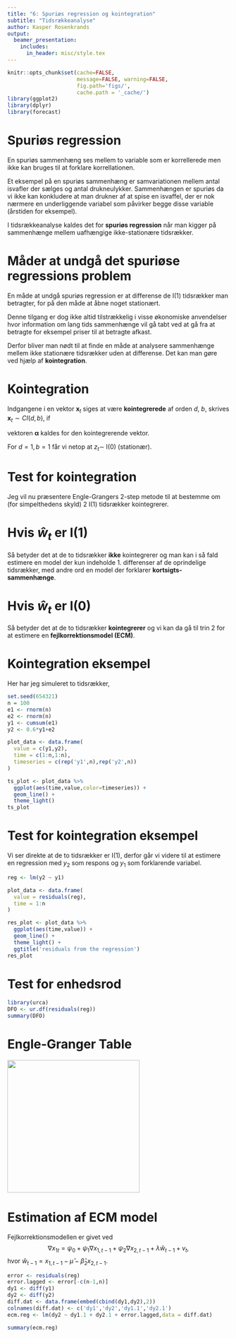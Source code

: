 ```yaml
---
title: "6: Spuriøs regression og kointegration"
subtitle: "Tidsrækkeanalyse"
author: Kasper Rosenkrands
output: 
  beamer_presentation:
    includes:
      in_header: misc/style.tex
---
```


```r
knitr::opts_chunk$set(cache=FALSE,
                      message=FALSE, warning=FALSE,
                      fig.path='figs/',
                      cache.path = '_cache/')
library(ggplot2)
library(dplyr)
library(forecast)
```

# Spuriøs regression
En spuriøs sammenhæng ses mellem to variable som er korrellerede men ikke kan bruges til at forklare korrellationen.

Et eksempel på en spuriøs sammenhæng er samvariationen mellem antal isvafler der sælges og antal drukneulykker. Sammenhængen er spuriøs da vi ikke kan konkludere at man drukner af at spise en isvaffel, der er nok nærmere en underliggende variabel som påvirker begge disse variable (årstiden for eksempel).

I tidsrækkeanalyse kaldes det for **spuriøs regression** når man kigger på sammenhænge mellem uafhængige ikke-stationære tidsrækker.

# Måder at undgå det spuriøse regressions problem
En måde at undgå spuriøs regression er at differense de I(1) tidsrækker man betragter, for på den måde at åbne noget stationært.

Denne tilgang er dog ikke altid tilstrækkelig i visse økonomiske anvendelser hvor information om lang tids sammenhænge vil gå tabt ved at gå fra at betragte for eksempel priser til at betragte afkast.

Derfor bliver man nødt til at finde en måde at analysere sammenhænge mellem ikke stationære tidsrækker uden at differense. Det kan man gøre ved hjælp af **kointegration**.

# Kointegration
Indgangene i en vektor $\textbf{x}_t$ siges at være **kointegrerede** af orden $d$, $b$, skrives $\textbf{x}_t \sim CI(d,b)$, if
\begin{enumerate}
  \item alle indgange i vektoren $\textbf{x}_t$ er I(d),
  \item en vektor $\boldsymbol{\alpha}(\neq 0)$ eksisterer sådan at $z_t = \boldsymbol{\alpha}'\textbf{x}_t \sim I(d - b), \ b > 0$,
\end{enumerate}
vektoren $\boldsymbol{\alpha}$ kaldes for den kointegrerende vektor.
\vspace{2em}

For $d = 1, b = 1$ får vi netop at $z_t \sim$ I(0) (stationær).

# Test for kointegration
Jeg vil nu præsentere Engle-Grangers 2-step metode til at bestemme om (for simpelthedens skyld) 2 I(1) tidsrækker kointegrerer.

\begin{center}
  \textbf{Step 1}  
\end{center}
\begin{enumerate}
  \item Tjek at begge tidsrækker er I(1).
  \item Estimer en regression med en af tidsrækker som respons og den anden som forklarende variabel
  $$ x_{1t} = \mu + \beta_2x_{2t} + w_t, $$
  gem resiudalerne i $\hat{w}_t$.
  \item Test om $\hat{w}_t$ er I(1) eller I(0).
\end{enumerate}

# Hvis $\hat{w}_t$ er I(1)
Så betyder det at de to tidsrækker **ikke** kointegrerer og man kan i så fald estimere en model der kun indeholde 1. differenser af de oprindelige tidsrækker, med andre ord en model der forklarer **kortsigts-sammenhænge**.

# Hvis $\hat{w}_t$ er I(0)
Så betyder det at de to tidsrækker **kointegrerer** og vi kan da gå til trin 2 for at estimere en **fejlkorrektionsmodel (ECM)**.

\begin{center}
  \textbf{Step 2}  
\end{center}
\begin{enumerate}
  \item Brug step 1 residualerne fra forrige periode som en variabel i fejlkorrektionsmodellen:
  $$\nabla x_{1t} = \psi_0 + \psi_1\nabla x_{1,t-1} + \underbrace{\psi_2 \nabla x_{2,t-1}}_\text{kortsigts} + \underbrace{\lambda\hat{w}_{t-1}}_\text{langsigts} + v_t,$$
  hvor $\hat{w}_{t - 1} = x_{1,t-1} - \hat{\mu} - \hat{\beta}_2x_{2,t-1}$.
  \item Værdien af $\lambda$ bestemmer fejlkorrektions-hastigheden, den vil altid være negativ da vi ellers vil divergere fra langsigts ligevægt.
\end{enumerate}

# Kointegration eksempel
Her har jeg simuleret to tidsrækker,
\begin{itemize}
   \item $y_1$ er en random walk
   \item $y_2$ er givet ved $$ y_{2t} = .6y_{1t} + w_t, $$ hvor $w_t$ er hvid støj. 
\end{itemize}

```r
set.seed(654321)
n = 100
e1 <- rnorm(n)
e2 <- rnorm(n)
y1 <- cumsum(e1)
y2 <- 0.6*y1+e2

plot_data <- data.frame(
  value = c(y1,y2),
  time = c(1:n,1:n),
  timeseries = c(rep('y1',n),rep('y2',n))
)

ts_plot <- plot_data %>%
  ggplot(aes(time,value,color=timeseries)) +
  geom_line() +
  theme_light()
ts_plot
```

# Test for kointegration eksempel
Vi ser direkte at de to tidsrækker er I(1), derfor går vi videre til at estimere en regression med $y_2$ som respons og $y_1$ som forklarende variabel.

```r
reg <- lm(y2 ~ y1)
```

```r
plot_data <- data.frame(
  value = residuals(reg),
  time = 1:n
)

res_plot <- plot_data %>%
  ggplot(aes(time,value)) +
  geom_line() +
  theme_light() +
  ggtitle('residuals from the regression')
res_plot
```

# Test for enhedsrod

\tiny
```r
library(urca)
DFO <- ur.df(residuals(reg))
summary(DFO)
```
\normalsize

# Engle-Granger Table

![]("engle_granger_table.png"){width=300px}


# Estimation af ECM model
Fejlkorrektionsmodellen er givet ved
  $$\nabla x_{1t} = \psi_0 + \psi_1\nabla x_{1,t-1} + \psi_2 \nabla x_{2,t-1} + \lambda\hat{w}_{t-1} + v_t,$$
  hvor $\hat{w}_{t - 1} = x_{1,t-1} - \hat{\mu} - \hat{\beta}_2x_{2,t-1}$.
  
```r
error <- residuals(reg)
error.lagged <- error[-c(n-1,n)]
dy1 <- diff(y1)
dy2 <- diff(y2)
diff.dat <- data.frame(embed(cbind(dy1,dy2),2))
colnames(diff.dat) <- c('dy1','dy2','dy1.1','dy2.1')
ecm.reg <- lm(dy2 ~ dy1.1 + dy2.1 + error.lagged,data = diff.dat)
```

\tiny
```r
summary(ecm.reg)
```
\normalsize
